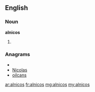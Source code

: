 ==English==

===Noun===
'''alnicos'''

# {{plural of|[[alnico]]}}

===Anagrams===
* {{alphagram|acilnos}}
* [[Nicolas#English|Nicolas]]
* [[oilcans#English|oilcans]]

[[ar:alnicos]]
[[fr:alnicos]]
[[mg:alnicos]]
[[my:alnicos]]